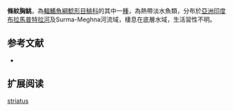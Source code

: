 {{Speciesbox
| name = 條紋胸鮡
| status = NT
| status_system = IUCN3.1
| image = 
| image_width = 250px
| genus = Glyptothorax
| species = striatus
| authority = [[McClelland|McClelland]], 1842
| synonyms = *''Glyptosternon striatus'',McClelland, 1842
}}
'''條紋胸鮡'''，為[[輻鰭魚綱|輻鰭魚綱]][[鯰形目|鯰形目]][[鮡科|鮡科]]的其中一[[種|種]]，為熱帶淡水魚類，分布於[[亞洲|亞洲]][[印度|印度]][[布拉馬普特拉河|布拉馬普特拉河]]及Surma-Meghna河流域，棲息在底層水域，生活習性不明。

==参考文献==
*{{FishBase_species|genus=Glyptothorax|species=striatus|year=2015|month=3}}

== 扩展阅读 ==
{{refbegin}}
{{wikispecies-inline|Glyptothorax striatus|條紋胸鮡}}
{{refend}}
{{Taxonbar|from=Q543091}}

[[Category:纹胸鮡属|striatus]]